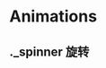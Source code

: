 
<Meta title="Styles/Animations" />

# Animations

## .\_spinner 旋转

<Canvas
  of={IconSyncStories.Loading}
  sourceState="shown"
  withToolbar="true"
/>

<Source
  type="code"
  language="css"
  code={AnimationsCss}
/>
